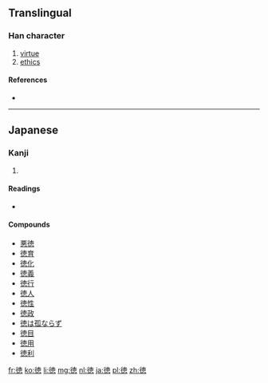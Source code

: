 {{also|德}}
==Translingual==

===Han character===
{{Han char|rn=60|rad=彳|as=11|sn=14|four=|canj=竹人十田心 (HOJWP), X竹人十田 (XHOJW)|ids=⿰[[彳]]⿳[[十]][[罒]][[心]]}}

# [[virtue]]
# [[ethics]]

====References====
* {{Han ref|kx=0370.401|dkj=10237|dj=0697.240|hdz=20839.200|uh=5FB3|ud=24499}}

----

==Japanese==

===Kanji===
{{ja-kanji|grade=5|rs=彳11}}

# {{defn|lang=ja|sort=彳11}}

====Readings====
* {{ja-readings|on=[[とく]] (toku)|kun=[[おしえ]] (oshie)}}

====Compounds====
* [[悪徳]]
* [[徳育]]
* [[徳化]]
* [[徳義]]
* [[徳行]]
* [[徳人]]
* [[徳性]]
* [[徳政]]
* [[徳は孤ならず]]
* [[徳目]]
* [[徳用]]
* [[徳利]]

[[fr:徳]]
[[ko:徳]]
[[li:徳]]
[[mg:徳]]
[[nl:徳]]
[[ja:徳]]
[[pl:徳]]
[[zh:徳]]
